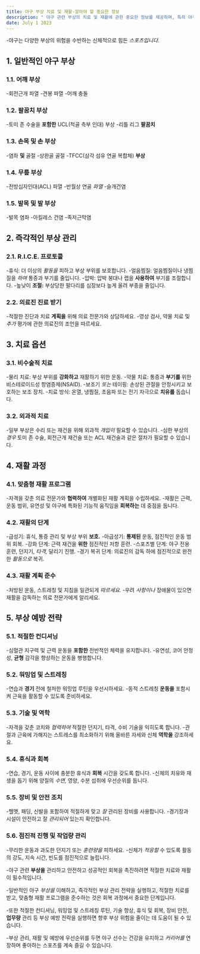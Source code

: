 ```yaml
---
title: 야구 부상 치료 및 재활-알아야 할 중요한 정보
description: " 야구 관련 부상의 치료 및 재활에 관한 중요한 정보를 제공하며, 특히 야구라는 스포츠에 맞춰져 있습니다. 이러한 측면을 이해하면 선수들이 부상을 효과적으로 관리하고 안전하고 성공적인 회복을 촉진하는 데 도움이 될 수 있습니다."
date: July 1 2023
---
```

-야구는 다양한 부상의 위험을 수반하는 신체적으로 힘든 _스포츠입니다._

## 1. 일반적인 야구 부상
### 1.1. 어깨 부상

-회전근개 파열
-견봉 파열
-어깨 충돌
### 1.2. 팔꿈치 부상

-토미 존 수술을 **포함한** UCL(척골 측부 인대) 부상
-리틀 리그 **팔꿈치**
### 1.3. 손목 및 손 부상

-염좌 **및** 골절
-상완골 골절
-TFCC(삼각 섬유 연골 복합체) **부상**
### 1.4. 무릎 부상

-전방십자인대(ACL) 파열
-반월상 연골 _파열_
-슬개건염
### 1.5. 발목 및 발 부상

-발목 염좌
-아킬레스 건염
-족저근막염
## 2. 즉각적인 부상 관리
### 2.1. R.I.C.E. 프로토콜

-휴식: 더 이상의 _활동을_ 피하고 부상 부위를 보호합니다.
-얼음찜질: 얼음찜질이나 냉찜질을 _하여_ 통증과 부기를 줄입니다.
-압박: 압박 붕대나 랩을 **사용하여** 부기를 조절합니다.
-높낮이 **조절:** 부상당한 팔다리를 심장보다 높게 올려 부종을 줄입니다.
### 2.2. 의료진 진료 받기

-적절한 진단과 치료 **계획을** 위해 의료 전문가와 상담하세요.
-영상 검사, 약물 치료 및 _추가_ 평가에 관한 의료진의 조언을 따르세요.
## 3. 치료 옵션
### 3.1. 비수술적 치료

-물리 치료: 부상 부위를 **강화하고** 재활하기 위한 운동.
-약물 치료: 통증과 **부기를** 위한 비스테로이드성 항염증제(NSAID).
-보조기 _또는_ 테이핑: 손상된 관절을 안정시키고 보호하는 보조 장치.
-치료 방식: 온열, 냉찜질, 초음파 또는 전기 자극으로 **치유를** 돕습니다.
### 3.2. 외과적 치료

-일부 부상은 수리 또는 재건을 위해 외과적 _개입이_ 필요할 수 있습니다.
-심한 부상의 _경우_ 토미 존 수술, 회전근개 재건술 또는 ACL 재건술과 같은 절차가 필요할 수 있습니다.
## 4. 재활 과정
### 4.1. 맞춤형 재활 프로그램

-자격을 갖춘 의료 전문가와 **협력하여** 개별화된 재활 계획을 수립하세요.
-재활은 근력, 운동 범위, 유연성 및 야구에 특화된 기능적 움직임을 **회복하는** 데 중점을 둡니다.
### 4.2. 재활의 단계

-급성기: 휴식, 통증 관리 및 부상 부위 **보호.**
-아급성기: **통제된** 운동, 점진적인 운동 범위 회복.
-강화 단계: 근력 재건을 **위한** 점진적인 저항 훈련.
-스포츠별 단계: 야구 전용 훈련, 던지기, _타격,_ 달리기 진행.
-경기 복귀 단계: 의료진의 감독 하에 점진적으로 완전한 _활동으로_ 복귀.
### 4.3. 재활 계획 준수

-처방된 운동, 스트레칭 및 지침을 일관되게 _따르세요._
-우려 _사항이나_ 장애물이 있으면 재활을 감독하는 의료 전문가에게 알리세요.
## 5. 부상 예방 전략
### 5.1. 적절한 컨디셔닝

-심혈관 지구력 및 근력 운동을 **포함한** 전반적인 체력을 유지합니다.
-유연성, 코어 안정성, **균형** 감각을 향상하는 운동을 병행합니다.
### 5.2. 워밍업 및 스트레칭

-연습과 **경기** 전에 철저한 워밍업 루틴을 우선시하세요.
-동적 스트레칭 **운동을** 포함시켜 근육을 활동할 수 있도록 준비하세요.
### 5.3. 기술 및 역학

-자격을 갖춘 코치와 _협력하여_ 적절한 던지기, 타격, 수비 기술을 익히도록 합니다.
-관절과 근육에 가해지는 스트레스를 최소화하기 위해 올바른 자세와 신체 **역학을** 강조하세요.
### 5.4. 휴식과 회복

-연습, 경기, 운동 사이에 충분한 휴식과 **회복** 시간을 갖도록 합니다.
-신체의 치유와 재생을 돕기 위해 양질의 _수면,_ 영양, 수분 섭취에 우선순위를 둡니다.
### 5.5. 장비 및 안전 조치

-헬멧, 패딩, 신발을 포함하여 적절하게 맞고 _잘_ 관리된 장비를 사용합니다.
-경기장과 시설이 안전하고 잘 _관리되어_ 있는지 확인합니다.
### 5.6. 점진적 진행 및 작업량 관리

-무리한 운동과 과도한 던지기 또는 _훈련량을_ 피하세요.
-신체가 _적응할_ 수 있도록 활동의 강도, 지속 시간, 빈도를 점진적으로 늘립니다.


-야구 관련 **부상을** 관리하고 안전하고 성공적인 회복을 촉진하려면 적절한 치료와 재활이 필수적입니다. 



-일반적인 야구 _부상을_ 이해하고, 즉각적인 부상 관리 전략을 실행하고, 적절한 치료를 받고, 맞춤형 재활 프로그램을 준수하는 것은 회복 과정에서 중요한 단계입니다. 



-또한 적절한 컨디셔닝, 워밍업 및 스트레칭 루틴, 기술 향상, 휴식 및 회복, 장비 안전, **업무량** 관리 등 부상 예방 전략을 실행하면 향후 부상 위험을 줄이는 데 도움이 될 수 있습니다. 



-부상 관리, 재활 및 예방에 우선순위를 두면 야구 선수는 건강을 유지하고 _커리어를_ 연장하며 좋아하는 스포츠를 계속 즐길 수 있습니다. 



